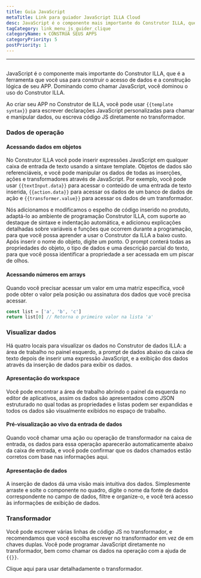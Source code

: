 ```yaml
---
title: Guia JavaScript
metaTitle: Link para guiador JavaScript ILLA Cloud
desc: JavaScript é o componente mais importante do Construtor ILLA, que é a ferramenta que você usa para construir o acesso aos dados e a construção lógica do seu aplicativo
tagCategory: link_menu_js_guider_clique
categoryName: 🌀 CONSTRUA SEUS APPS
categoryPriority: 5
postPriority: 1
---
```


* * *

## <Heading hidden>Guia JavaScript</Heading>

JavaScript é o componente mais importante do Construtor ILLA, que é a ferramenta que você usa para construir o acesso de dados e a construção lógica de seu APP. Dominando como chamar JavaScript, você dominou o uso do Construtor ILLA.

Ao criar seu APP no Construtor de ILLA, você pode usar `{{template syntax}}` para escrever declarações JavaScript personalizadas para chamar e manipular dados, ou escreva código JS diretamente no transformador.

### Dados de operação

#### Acessando dados em objetos

No Construtor ILLA você pode inserir expressões JavaScript em qualquer caixa de entrada de texto usando a sintaxe template. Objetos de dados são referenciáveis, e você pode manipular os dados de todas as inserções, ações e transformadores através de JavaScript. Por exemplo, você pode usar `{{textInput.data}}` para acessar o conteúdo de uma entrada de texto inserida, `{{action.data}}` para acessar os dados de um banco de dados de ação e `{{transformer.value}}` para acessar os dados de um transformador.

Nós adicionamos e modificamos o espelho de código inserido no produto, adaptá-lo ao ambiente de programação Construtor ILLA, com suporte ao destaque de sintaxe e indentação automática, e adicionou explicações detalhadas sobre variáveis e funções que ocorrem durante a programação, para que você possa aprender a usar o Construtor da ILLA a baixo custo. Após inserir o nome do objeto, digite um ponto. O prompt conterá todas as propriedades do objeto, o tipo de dados e uma descrição parcial do texto, para que você possa identificar a propriedade a ser acessada em um piscar de olhos.

#### Acessando números em arrays

Quando você precisar acessar um valor em uma matriz específica, você pode obter o valor pela posição ou assinatura dos dados que você precisa acessar.

```javascript
const list = ['a', 'b', 'c']
return list[0] // Retorna o primeiro valor na lista 'a'
```

### Visualizar dados

Há quatro locais para visualizar os dados no Construtor de dados ILLA: a área de trabalho no painel esquerdo, a prompt de dados abaixo da caixa de texto depois de inserir uma expressão JavaScript, e a exibição dos dados através da inserção de dados para exibir os dados.

#### Apresentação do workspace

Você pode encontrar a área de trabalho abrindo o painel da esquerda no editor de aplicativos, assim os dados são apresentados como JSON estruturado no qual todas as propriedades e listas podem ser expandidas e todos os dados são visualmente exibidos no espaço de trabalho.

[//]: # "[图片]"

#### Pré-visualização ao vivo da entrada de dados

Quando você chamar uma ação ou operação de transformador na caixa de entrada, os dados para essa operação aparecerão automaticamente abaixo da caixa de entrada, e você pode confirmar que os dados chamados estão corretos com base nas informações aqui.

[//]: # "[图片]"

#### Apresentação de dados

A inserção de dados dá uma visão mais intuitiva dos dados. Simplesmente arraste e solte o componente no quadro, digite o nome da fonte de dados correspondente no campo de dados, filtre e organize-o, e você terá acesso às informações de exibição de dados.

[//]: # "[图片]"

### Transformador

Você pode escrever várias linhas de código JS no transformador, e recomendamos que você escolha escrever no transformador em vez de em chaves duplas. Você pode programar JavaScript diretamente no transformador, bem como chamar os dados na operação com a ajuda de `{{}}`.

Clique aqui para usar detalhadamente o transformador.
